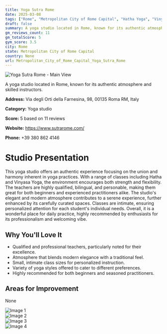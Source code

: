 ```yaml
---
title: Yoga Sutra Rome
date: 2025-03-08
tags: ["Rome", "Metropolitan City of Rome Capital", "Hatha Yoga", "Vinyasa Yoga", "authentic atmosphere", "intimate setting", "Rome"]  
draft: false
summary: A yoga studio located in Rome, known for its authentic atmosphere and skilled instructors.
gm_reviews_count: 11
gm_totalScore: 5
gym_score: 3.5
city: Rome
state: Metropolitan City of Rome Capital
country: None
url: Metropolitan_City_of_Rome_Capital_Yoga_Sutra_Rome
---
```


<div className="aspect-[16/9] relative my-8">
  <img 
    src="https://lh5.googleusercontent.com/p/AF1QipMOV3-Mcb5TSEVyvwTaKJ5FavqNUISUmihMNSQI=w1920-h1080-k-no"
    alt="Yoga Sutra Rome - Main View"
    className="object-cover absolute inset-0 w-full h-full rounded-lg"
  />
</div>

A yoga studio located in Rome, known for its authentic atmosphere and skilled instructors.

**Address:** Via degli Orti della Farnesina, 98, 00135 Roma RM, Italy

**Category:** Yoga studio

**Score:** 5 based on 11 reviews

**Website:** https://www.sutrarome.com/

**Phone:** +39 380 862 4146

# Studio Presentation

This yoga studio offers an authentic experience focusing on the union and harmony inherent in yoga practices. With a range of classes including Hatha and Vinyasa Yoga, the environment encourages both strength and flexibility. The teachers are highly qualified, bilingual, and personable, making them great for both beginners and experienced practitioners alike. The studio's elegant and modern atmosphere contributes to a serene experience, further enhanced by its carefully curated spaces. Classes are intimate, ensuring personalized attention for each student's individual needs. Overall, it is a wonderful place for daily practice, highly recommended by enthusiasts for its professionalism and welcoming vibe.



## Why You'll Love It

- Qualified and professional teachers, particularly noted for their excellence.
- Atmosphere that blends modern elegance with a traditional feel.
- Small, intimate class sizes for personalized instruction.
- Variety of yoga styles offered to cater to different preferences.
- Highly recommended for both beginners and seasoned practitioners.

## Areas for Improvement

None

<div className="grid grid-cols-1 xl:grid-cols-2 gap-4 my-8">
<div className="aspect-[4/3] relative"><img src="https://lh3.googleusercontent.com/p/AF1QipNgYD5IABqAdqHVnnLs5-3Z_cH1ezZa0JMug58n=w1920-h1080-k-no" alt="Image 1" className="object-cover absolute inset-0 w-full h-full rounded-lg" /></div>
<div className="aspect-[4/3] relative"><img src="https://lh5.googleusercontent.com/p/AF1QipM2tReUR_wbJM4oQ6JunQf7ZKeP9KeMlWhSM5nS=w1920-h1080-k-no" alt="Image 2" className="object-cover absolute inset-0 w-full h-full rounded-lg" /></div>
<div className="aspect-[4/3] relative"><img src="https://lh5.googleusercontent.com/p/AF1QipMBgyCi_r5OUfaa-IH3y7fNB5dhNtthkTGMsfp7=w1920-h1080-k-no" alt="Image 3" className="object-cover absolute inset-0 w-full h-full rounded-lg" /></div>
<div className="aspect-[4/3] relative"><img src="https://lh5.googleusercontent.com/p/AF1QipNSndD18aeJPoe1zSVoWGL3Abju_cSPCZMf5Xz7=w1920-h1080-k-no" alt="Image 4" className="object-cover absolute inset-0 w-full h-full rounded-lg" /></div>
</div>